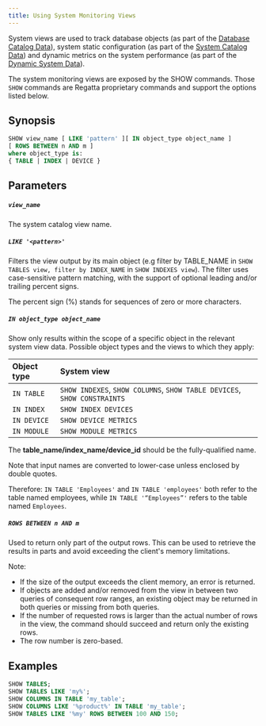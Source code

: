 ---
title: Using System Monitoring Views
---

System views are used to track database objects (as part of the [Database Catalog Data](/sql/system-monitoring/database-catalog)), system static configuration (as part of the [System Catalog Data](/sql/system-monitoring/system-catalog)) and dynamic metrics on the system performance (as part of the [Dynamic System Data](/sql/system-monitoring/dynamic-system)).

The system monitoring views are exposed by the SHOW commands. Those `SHOW` commands are Regatta proprietary commands and support the options listed below.

## Synopsis

```sql 
SHOW view_name [ LIKE 'pattern' ][ IN object_type object_name ]
[ ROWS BETWEEN n AND m ]
where object_type is:
{ TABLE | INDEX | DEVICE }
```

## Parameters

##### `view_name`

The system catalog view name.


##### `LIKE '<pattern>'`

Filters the view output by its main object (e.g filter by TABLE_NAME in `SHOW TABLES view,
filter by INDEX_NAME` in `SHOW INDEXES view`). The filter uses case-sensitive pattern
matching, with the support of optional leading and/or trailing percent signs.

The percent sign (%) stands for sequences of zero or more characters.

##### `IN object_type object_name`

Show only results within the scope of a specific object in the relevant system view data.
Possible object types and the views to which they apply:

| Object type | System view                                                                 |
| :---------- | :-------------------------------------------------------------------------- |
| `IN TABLE`  | `SHOW INDEXES`, `SHOW COLUMNS`, `SHOW TABLE DEVICES`, `SHOW CONSTRAINTS`    |
| `IN INDEX`  | `SHOW INDEX DEVICES`                                                        |
| `IN DEVICE` | `SHOW DEVICE METRICS`                                                       |
| `IN MODULE` | `SHOW MODULE METRICS`                                                       |


The __table_name/index_name/device_id__ should be the fully-qualified name.

Note that input names are converted to lower-case unless enclosed by double quotes.

Therefore: `IN TABLE 'Employees'` and `IN TABLE 'employees'` both refer to the table
named employees, while `IN TABLE '“Employees”'` refers to the table named
`Employees`.


##### `ROWS BETWEEN n AND m`

Used to return only part of the output rows. This can be used to retrieve the results in parts and
avoid exceeding the client's memory limitations.

Note:

- If the size of the output exceeds the client memory, an error is returned.
- If objects are added and/or removed from the view in between two queries of
consequent row ranges, an existing object may be returned in both queries or missing
from both queries.
- If the number of requested rows is larger than the actual number of rows in the view, the
command should succeed and return only the existing rows.
- The row number is zero-based.

## Examples

```sql
SHOW TABLES;
SHOW TABLES LIKE 'my%';
SHOW COLUMNS IN TABLE 'my_table';
SHOW COLUMNS LIKE '%product%' IN TABLE 'my_table';
SHOW TABLES LIKE '%my' ROWS BETWEEN 100 AND 150;
```